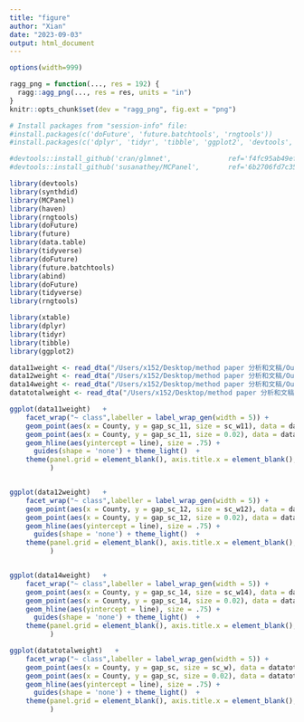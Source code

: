 ```yaml
---
title: "figure"
author: "Xian"
date: "2023-09-03"
output: html_document
---
```


```r
options(width=999)
```

```r
ragg_png = function(..., res = 192) {
  ragg::agg_png(..., res = res, units = "in")
}
knitr::opts_chunk$set(dev = "ragg_png", fig.ext = "png")
```

```r
# Install packages from "session-info" file:
#install.packages(c('doFuture', 'future.batchtools', 'rngtools'))
#install.packages(c('dplyr', 'tidyr', 'tibble', 'ggplot2', 'devtools', 'xtable'))

#devtools::install_github('cran/glmnet',              ref='f4fc95ab49efaad9b6e1728a7c840bc6159501dc')
#devtools::install_github('susanathey/MCPanel',       ref='6b2706fd7c35f3266048ceb22a7e9a61ae1774da')
```

```r
library(devtools)
library(synthdid)
library(MCPanel)
library(haven)
library(rngtools)
library(doFuture)
library(future)
library(data.table)
library(tidyverse)
library(doFuture)
library(future.batchtools)
library(abind)
library(doFuture)
library(tidyverse)
library(rngtools)
```

```r
library(xtable)
library(dplyr)
library(tidyr)
library(tibble)
library(ggplot2)
```

```r
data11weight <- read_dta("/Users/x152/Desktop/method paper 分析和文稿/Output/weightsdid_11.dta")
data12weight <- read_dta("/Users/x152/Desktop/method paper 分析和文稿/Output/weightsdid_12.dta")
data14weight <- read_dta("/Users/x152/Desktop/method paper 分析和文稿/Output/weightsdid_14.dta")
datatotalweight <- read_dta("/Users/x152/Desktop/method paper 分析和文稿/Output/weightsdid_total.dta")

ggplot(data11weight)   +
    facet_wrap("~ class",labeller = label_wrap_gen(width = 5)) +
    geom_point(aes(x = County, y = gap_sc_11, size = sc_w11), data = data11weight[data11weight$sc_w11 != 0,]) + xlab("Non-NIDAN Areas") + ylab("Difference in Adjusted Past-month Drinking Rate")  +
    geom_point(aes(x = County, y = gap_sc_11, size = 0.02), data = data11weight[data11weight$sc_w11 == 0,], shape = 4, show.legend = FALSE)  +
    geom_hline(aes(yintercept = line), size = .75) + 
      guides(shape = 'none') + theme_light()  +
    theme(panel.grid = element_blank(), axis.title.x = element_blank(), axis.text.x=element_text(angle = 90,hjust = 1), strip.text.x = element_blank(),legend.direction='horizontal', legend.background=element_blank(), legend.title = element_blank(),strip.background=element_blank(),legend.position=c(.17,.07),text = element_text(size = 6) 
          )


ggplot(data12weight)   +
    facet_wrap("~ class",labeller = label_wrap_gen(width = 5)) +
    geom_point(aes(x = County, y = gap_sc_12, size = sc_w12), data = data12weight[data12weight$sc_w12 != 0,]) + xlab("Non-NIDAN Areas") + ylab("Difference in Adjusted Outcomes")  +
    geom_point(aes(x = County, y = gap_sc_12, size = 0.02), data = data12weight[data12weight$sc_w12 == 0,], shape = 4, show.legend = FALSE)  +
    geom_hline(aes(yintercept = line), size = .75) + 
      guides(shape = 'none') + theme_light()  +
    theme(panel.grid = element_blank(), axis.title.x = element_blank(), axis.text.x=element_text(angle = 90,hjust = 1), strip.text.x = element_blank(),legend.direction='horizontal', legend.background=element_blank(), legend.title = element_blank(),strip.background=element_blank(),legend.position=c(.17,.07),text = element_text(size = 6) 
          )


ggplot(data14weight)   +
    facet_wrap("~ class",labeller = label_wrap_gen(width = 5)) +
    geom_point(aes(x = County, y = gap_sc_14, size = sc_w14), data = data14weight[data14weight$sc_w14 != 0,]) + xlab("Non-NIDAN Areas") + ylab("Difference in Adjusted Outcomes")  +
    geom_point(aes(x = County, y = gap_sc_14, size = 0.02), data = data14weight[data14weight$sc_w14 == 0,], shape = 4, show.legend = FALSE)  +
    geom_hline(aes(yintercept = line), size = .75) + 
      guides(shape = 'none') + theme_light()  +
    theme(panel.grid = element_blank(), axis.title.x = element_blank(), axis.text.x=element_text(angle = 90,hjust = 1), strip.text.x = element_blank(),legend.direction='horizontal', legend.background=element_blank(), legend.title = element_blank(),strip.background=element_blank(),legend.position=c(.17,.07),text = element_text(size = 6) 
          )

ggplot(datatotalweight)   +
    facet_wrap("~ class",labeller = label_wrap_gen(width = 5)) +
    geom_point(aes(x = County, y = gap_sc, size = sc_w), data = datatotalweight[datatotalweight$sc_w != 0,]) + xlab("Non-NIDAN Areas") + ylab("Difference in Adjusted Outcomes")  +
    geom_point(aes(x = County, y = gap_sc, size = 0.02), data = datatotalweight[datatotalweight$sc_w == 0,], shape = 4, show.legend = FALSE)  +
    geom_hline(aes(yintercept = line), size = .75) + 
      guides(shape = 'none') + theme_light()  +
    theme(panel.grid = element_blank(), axis.title.x = element_blank(), axis.text.x=element_text(angle = 90,hjust = 1), strip.text.x = element_blank(),legend.direction='horizontal', legend.background=element_blank(), legend.title = element_blank(),strip.background=element_blank(),legend.position=c(.17,.07),text = element_text(size = 6) 
          )

```